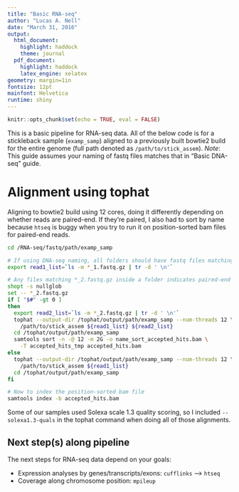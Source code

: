 ```yaml
---
title: "Basic RNA-seq"
author: "Lucas A. Nell"
date: "March 31, 2016"
output:
  html_document:
    highlight: haddock
    theme: journal
  pdf_document:
    highlight: haddock
    latex_engine: xelatex
geometry: margin=1in
fontsize: 12pt
mainfont: Helvetica
runtime: shiny
---
```


```r
knitr::opts_chunk$set(echo = TRUE, eval = FALSE)
```

This is a basic pipeline for RNA-seq data. All of the below code is for a stickleback
sample (`examp_samp`) aligned to a previously built bowtie2 build for the entire
genome (full path denoted as `/path/to/stick_assem`). *Note*: This guide assumes your 
naming of fastq files matches that in "Basic DNA-seq" guide.


# Alignment using tophat

Aligning to bowtie2 build using 12 cores, doing it differently depending on whether 
reads are paired-end. If they're paired, I also had to sort by name because `htseq` 
is buggy when you try to run it on position-sorted bam files for paired-end reads.
``` bash
cd /RNA-seq/fastq/path/examp_samp

# If using DNA-seq naming, all folders should have fastq files matching *_1.fastq.gz
export read1_list=`ls -m *_1.fastq.gz | tr -d ' \n'`

# Any files matching *_2.fastq.gz inside a folder indicates paired-end reads
shopt -s nullglob
set -- *_2.fastq.gz
if [ "$#" -gt 0 ]
then
  export read2_list=`ls -m *_2.fastq.gz | tr -d ' \n'`
  tophat --output-dir /tophat/output/path/examp_samp --num-threads 12 \
    /path/to/stick_assem ${read1_list} ${read2_list}
  cd /tophat/output/path/examp_samp
  samtools sort -n -@ 12 -m 2G -o name_sort_accepted_hits.bam \
    -T accepted_hits_tmp accepted_hits.bam
else
  tophat --output-dir /tophat/output/path/examp_samp --num-threads 12 \
    /path/to/stick_assem ${read1_list}
  cd /tophat/output/path/examp_samp
fi

# Now to index the position-sorted bam file
samtools index -b accepted_hits.bam
```

Some of our samples used Solexa scale 1.3 quality scoring, so I included 
`--solexa1.3-quals` in the tophat command when doing all of
those alignments.


## Next step(s) along pipeline

The next steps for RNA-seq data depend on your goals:

- Expression analyses by genes/transcripts/exons: `cufflinks` --> `htseq`
- Coverage along chromosome position: `mpileup`







